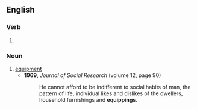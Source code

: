 ==English==

===Verb===
{{head|en|verb form}}

# {{present participle of|equip|lang=en|nocat=1}}

===Noun===
{{en-noun}}

# [[equipment]]
#* '''1969''', ''Journal of Social Research'' (volume 12, page 90)
#*: He cannot afford to be indifferent to social habits of man, the pattern of life, individual likes and dislikes of the dwellers, household furnishings and '''equippings'''.